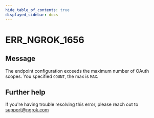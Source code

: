 ```yaml
---
hide_table_of_contents: true
displayed_sidebar: docs
---
```



# ERR_NGROK_1656

## Message

The endpoint configuration exceeds the maximum number of OAuth scopes. You specified `COUNT`, the max is `MAX`.

<ErrorDetails error="err_ngrok_1656" />

## Further help

If you're having trouble resolving this error, please reach out to [support@ngrok.com](mailto:support@ngrok.com?subject=Help%20with%20ERR_NGROK_1656)
